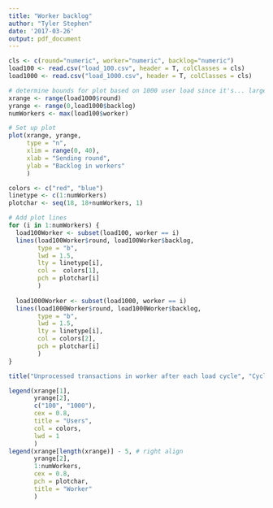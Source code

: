 ```yaml
---
title: "Worker backlog"
author: "Tyler Stephen"
date: '2017-03-26'
output: pdf_document
---
```


```r
cls <- c(round="numeric", worker="numeric", backlog="numeric")
load100 <- read.csv("load_100.csv", header = T, colClasses = cls)
load1000 <- read.csv("load_1000.csv", header = T, colClasses = cls)
```

```r
# determine bounds for plot based on 1000 user load since it's... larger
xrange <- range(load1000$round)
yrange <- range(0,load1000$backlog)
numWorkers <- max(load100$worker)

# Set up plot
plot(xrange, yrange, 
     type = "n", 
     xlim = range(0, 40),
     xlab = "Sending round", 
     ylab = "Backlog in workers"
     )

colors <- c("red", "blue")
linetype <- c(1:numWorkers)
plotchar <- seq(18, 18+numWorkers, 1)

# Add plot lines
for (i in 1:numWorkers) {
  load100Worker <- subset(load100, worker == i)
  lines(load100Worker$round, load100Worker$backlog,
        type = "b",
        lwd = 1.5,
        lty = linetype[i],
        col =  colors[1],
        pch = plotchar[i]
        )
  
  load1000Worker <- subset(load1000, worker == i)
  lines(load1000Worker$round, load1000Worker$backlog,
        type = "b",
        lwd = 1.5,
        lty = linetype[i],
        col = colors[2],
        pch = plotchar[i]
        )
}

title("Unprocessed transactions in worker after each load cycle", "Cycle = 3300 transactions; Rounds approx 1sec")

legend(xrange[1],
       yrange[2],
       c("100", "1000"),
       cex = 0.8,
       title = "Users",
       col = colors,
       lwd = 1
       )
legend(xrange[length(xrange)] - 5, # right align
       yrange[2],
       1:numWorkers,
       cex = 0.8,
       pch = plotchar,
       title = "Worker"
       )
```

